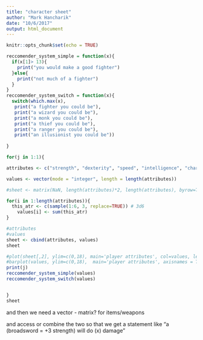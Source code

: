 ```yaml
---
title: "character sheet"
author: "Mark Hancharik"
date: "10/6/2017"
output: html_document
---
```


```r
knitr::opts_chunk$set(echo = TRUE)
```

```r

reccomender_system_simple = function(x){
  if(x[1]> 13){
    print("you would make a good fighter")
  }else{
    print("not much of a fighter")
  }
}
reccomender_system_switch = function(x){
  switch(which.max(x),
   print("a fighter you could be"), 
   print("a wizard you could be"), 
   print("a monk you could be"), 
   print("a thief you could be"), 
   print("a ranger you could be"), 
   print("an illusionist you could be"))
  
}
```




```r
for(j in 1:1){

attributes <- c("strength", "dexterity", "speed", "intelligence", "charisma", "constitution")

values <- vector(mode = "integer", length = length(attributes))

#sheet <- matrix(NaN, length(attributes)*2, length(attributes), byrow=TRUE)

for(i in 1:length(attributes)){
  this_atr <- c(sample(1:6, 3, replace=TRUE)) # 3d6
    values[i] <- sum(this_atr)
}

#attributes
#values
sheet <- cbind(attributes, values)
sheet

#plot(sheet[,2], ylim=c(0,18), main='player attributes', col=values, legend = rownames(attributes), xlab = "attribute names")
#barplot(values, ylim=c(0,18),  main='player attributes', axisnames = TRUE,  names.arg=attributes, cex.names=0.8)
print(j)
reccomender_system_simple(values)
reccomender_system_switch(values)


}
sheet
```


and then we need a vector - matrix? for items/weapons

and access or combine the two so that we get a statement like "a (broadsword = +3 strength) will do (x) damage"
